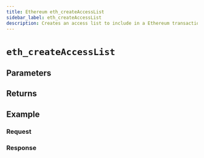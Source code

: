```yaml
---
title: Ethereum eth_createAccessList
sidebar_label: eth_createAccessList
description: Creates an access list to include in a Ethereum transaction.
---
```




# `eth_createAccessList`

<Description />

## Parameters


<Params />

## Returns


<Returns />

## Example


<Example />

### Request


<Request />

### Response


<Response />
